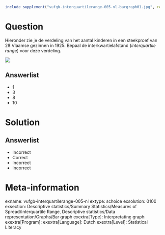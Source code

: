 ```{r, echo = FALSE, results = "hide"}
include_supplement("vufgb-interquartilerange-005-nl-bargraph01.jpg", recursive = TRUE)
```

Question
========
  
Hieronder zie je de verdeling van het aantal kinderen in een steekproef van 28 Vlaamse gezinnen in 1925. Bepaal de interkwartielafstand (*interquartile range*) voor deze verdeling.

![](vufgb-interquartilerange-005-nl-bargraph01.jpg)
  
Answerlist
----------
* 1
* 3
* 8
* 10


Solution
========

Answerlist
----------
* Incorrect
* Correct
* Incorrect
* Incorrect

Meta-information
================
exname: vufgb-interquartilerange-005-nl
extype: schoice
exsolution: 0100
exsection: Descriptive statistics/Summary Statistics/Measures of Spread/Interquartile Range, Descriptive statistics/Data representation/Graphs/Bar graph
exextra[Type]: Interpretating graph
exextra[Program]: 
exextra[Language]: Dutch
exextra[Level]: Statistical Literacy